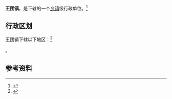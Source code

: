 {{中国乡级行政区
|景观照片文件名 = 
|景观照片描述 = 
|汉语拼音 = 
|其他语言 = 
|其他语言名称 = 
|旧称 = 
|地名出处 = 
|位置图文件名 = 
|位置图描述 = 
|自定义图片= 
|建置时间 = 
|政府驻地 = 
|毗邻 = 
|总面积 = 
|总人口 = 
|总人口年份 = 
|户籍人口 = 
|户籍人口年份 = 
|常住人口 = 
|常住人口年份 = 
|人口密度 = 
|GDP = 
|GDP年份 = 
|邮政编码 = 
|电话区号 = 953
|官方网站 = 
|网站名称 = 
|64/03/24/105/000}}

'''王团镇'''，是{{PRC admin/fullname|64/03/24/105/000|3}}下辖的一个[[乡镇|乡镇]]级行政单位。<ref>{{PRC admin/ref sgc|{{PRC admin/parent|64/03/24/105/000}}}}</ref>

== 行政区划 ==

王团镇下辖以下地区：<ref>{{PRC admin/ref sgc|64/03/24/105/000}}</ref>

{{PRC admin/children|64/03/24/105/000}}。

== 参考资料 ==

{{reflist}}

{{行政区划小作品}}
{{PRC admin/navcat|64/03/24/105/000}}